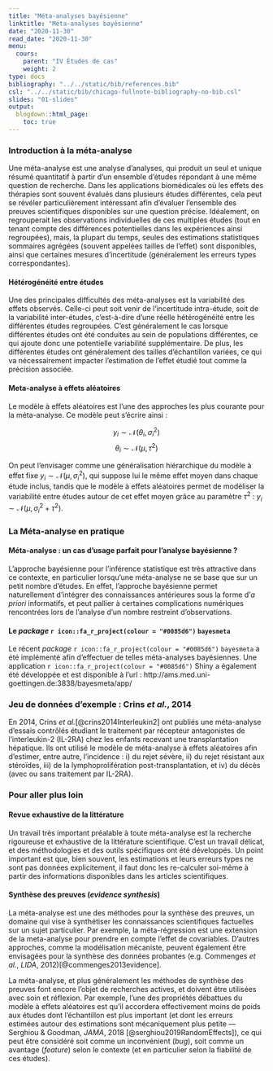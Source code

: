 ```yaml
---
title: "Méta-analyses bayésienne"
linktitle: "Méta-analyses bayésienne"
date: "2020-11-30"
read_date: "2020-11-30"
menu:
  cours:
    parent: "IV Études de cas"
    weight: 2
type: docs
bibliography: "../../static/bib/references.bib"
csl: "../../static/bib/chicago-fullnote-bibliography-no-bib.csl"
slides: "01-slides"
output:
  blogdown::html_page:
    toc: true
---
```


### Introduction à la méta-analyse


Une méta-analyse est une analyse d'analyses, qui produit un seul et unique résumé quantitatif à partir d'un ensemble d'études répondant à une même question de recherche. Dans les applications biomédicales où les effets des thérapies sont souvent évalués dans plusieurs études différentes, cela peut se révéler particulièrement intéressant afin d'évaluer l'ensemble des preuves scientifiques disponibles sur une question précise. Idéalement, on regrouperait les observations individuelles de ces multiples études (tout en tenant compte des différences potentielles dans les expériences ainsi regroupées), mais, la plupart du temps, seules des estimations statistiques sommaires agrégées (souvent appelées tailles de l'effet) sont disponibles, ainsi que certaines mesures d'incertitude (généralement les erreurs types correspondantes).

#### Hétérogénéité entre études

Une des principales difficultés des méta-analyses est la variabilité des effets observés. Celle-ci peut soit venir de l'incertitude intra-étude, soit de la variabilité inter-études, c'est-à-dire d'une réelle hétérogénéité entre les différentes études regroupées. C'est généralement le cas lorsque différentes études ont été conduites au sein de populations différentes, ce qui ajoute donc une potentielle variabilité supplémentaire. De plus, les différentes études ont généralement des tailles d'échantillon variées, ce qui va nécessairement impacter l'estimation de l'effet étudié tout comme la précision associée.

#### Meta-analyse à effets aléatoires

Le modèle à effets aléatoires est l'une des approches les plus courante pour la méta-analyse. Ce modèle peut s'écrire ainsi :

$$y_i \sim \mathcal{N}(\theta_i, \sigma_i^2) $$
$$\theta_i \sim \mathcal{N}(\mu, \tau^2)$$

On peut l'envisager comme une généralisation hiérarchique du modèle à effet fixe $y_i \sim \mathcal{N}(\mu, \sigma_i^2)$, qui suppose lui le même effet moyen dans chaque étude inclus, tandis que le modèle à effets aléatoires permet de modéliser la variabilité entre études autour de cet effet moyen grâce au paramètre $\tau^2$ : $y_i \sim \mathcal{N}(\mu, \sigma_i^2 + \tau^2)$.



### La Méta-analyse en pratique

#### Méta-analyse : un cas d'usage parfait pour l'analyse bayésienne ?

L'approche bayésienne pour l'inférence statistique est très attractive dans ce contexte, en particulier lorsqu'une méta-analyse ne se base que sur un petit nombre d'études. En effet, l'approche bayésienne permet naturellement d'intégrer des connaissances antérieures sous la forme d'*a priori* informatifs, et peut pallier à certaines complications numériques rencontrées lors de l'analyse d'un nombre restreint d'observations.

#### Le *package* `r icon::fa_r_project(colour = "#0085d6")` `bayesmeta`


Le récent *package* `r icon::fa_r_project(colour = "#0085d6")` `bayesmeta` a été implémenté afin d'effectuer de telles méta-analyses bayésiennes. Une application `r icon::fa_r_project(colour = "#0085d6")` Shiny a également été développée et est disponible à l'url : http://ams.med.uni-goettingen.de:3838/bayesmeta/app/


### Jeu de données d'exemple : Crins *et al.*, 2014

En 2014, Crins *et al.*[@crins2014Interleukin2] ont publiés une méta-analyse d'essais contrôlés étudiant le traitement par récepteur antagonistes de l'interleukin-2 (IL-2RA) chez les enfants recevant une transplantation hépatique. Ils ont utilisé le modèle de méta-analyse à effets aléatoires afin d'estimer, entre autre,  l'incidence : i) du rejet sévère, ii) du rejet résistant aux stéroïdes, iii) de la lymphoprolifération post-transplantation, et iv) du décès (avec ou sans traitement par IL-2RA).


### Pour aller plus loin

#### Revue exhaustive de la littérature

Un travail très important préalable à toute méta-analyse est la recherche rigoureuse et exhaustive de la littérature scientifique. C'est un travail délicat, et des méthodologies et des outils spécifiques ont été développés. Un point important est que, bien souvent, les estimations et leurs erreurs types ne sont pas données explicitement, il faut donc les re-calculer soi-même à partir des informations disponibles dans les articles scientifiques.


#### Synthèse des preuves (*evidence synthesis*)

La méta-analyse est une des méthodes pour la synthèse des preuves, un domaine qui vise à synthétiser les connaissances scientifiques factuelles sur un sujet particulier. Par exemple, la méta-régression est une extension de la meta-analyse pour prendre en compte l'effet de covariables. D'autres approches, comme la modélisation mécaniste, peuvent également être envisagées pour la synthèse des données probantes (e.g. Commenges *et al.*, *LIDA*, 2012)[@commenges2013evidence].

La méta-analyse, et plus généralement les méthodes de synthèse des preuves font encore l'objet de recherches actives, et doivent être utilisées avec soin et réflexion. Par exemple, l'une des propriétés débattues du modèle à effets aléatoires est qu'il accordera effectivement moins de poids aux études dont l'échantillon est plus important (et dont les erreurs estimées autour des estimations sont mécaniquement plus petite --- Serghiou & Goodman, *JAMA*, 2018 [@serghiou2019RandomEffects]), ce qui peut être considéré soit comme un inconvénient (*bug*), soit comme un avantage (*feature*) selon le contexte (et en particulier selon la fiabilité de ces études).


